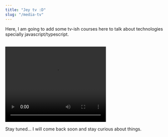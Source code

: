 ```yaml
---
title: "Jey tv :D"
slug: "/media-tv"
---
```


Here,
I am going to add some tv-ish courses here to talk about technologies specially javascript/typescript.

<br />

<video width="320" height="240" controls>
  <source src="/files/tv/HiThere.mp4" type="video/mp4" />
  Your browser does not support the audio element.
</video>

Stay tuned... I will come back soon and stay curious about things.


